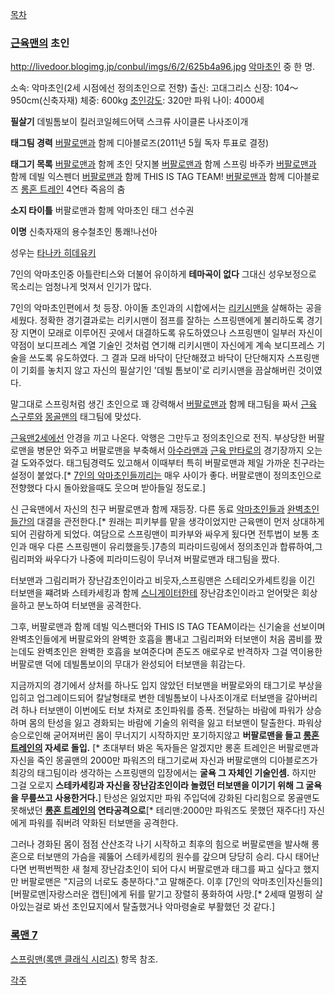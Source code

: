 [[목차]]

=== [[근육맨]]의 초인 ===
http://livedoor.blogimg.jp/conbul/imgs/6/2/625b4a96.jpg
[[악마초인]] 중 한 명.

소속: 악마초인(2세 시점에선 정의초인으로 전향)
출신: 고대그리스
신장: 104～950cm(신축자재)
체중: 600kg
[[초인강도]]: 320만 파워
나이: 4000세

'''필살기'''
데빌톰보이
킬러코일헤드어택
스크류 사이클론
나사조이개

'''태그팀 경력'''
[[버팔로맨]]과 함께 디아블로즈(2011년 5월 독자 투표로 결정)

'''태그기 목록'''
[[버팔로맨]]과 함께 초인 닷지볼
[[버팔로맨]]과 함께 스프링 바주카
[[버팔로맨]]과 함께 데빌 익스펜더
[[버팔로맨]]과 함께 THIS IS TAG TEAM!
[[버팔로맨]]과 함께 디아블로즈 [[롱혼 트레인]] 4연타 죽음의 춤

'''소지 타이틀'''
버팔로맨과 함께 악마초인 태그 선수권

'''이명'''
신축자재의 용수철초인
통쾌!나선아



성우는 [[타나카 히데유키]]

7인의 악마초인중 아틀란티스와 더불어 유이하게 '''테마곡이 없다''' 그대신 성우보정으로 목소리는 엄청나게 멋져서 인기가 많다.

7인의 악마초인편에서 첫 등장. 아이돌 초인과의 시합에서는 [[리키시맨]]을 살해하는 공을 세웠다. 정확한 경기결과로는 리키시맨이 점프를 잘하는 스프링맨에게 불리하도록 경기장 지면이 모래로 이루어진 곳에서 대결하도록 유도하였으나 스프링맨이 일부러 자신이 약점이 보디프레스 계열 기술인 것처럼 연기해 리키시맨이 자신에게 계속 보디프레스 기술을 쓰도록 유도하였다. 그 결과 모래 바닥이 단단해졌고 바닥이 단단해지자 스프링맨이 기회를 놓치지 않고 자신의 필살기인 '데빌 톰보이'로 리키시맨을 끔살해버린 것이였다.  

말그대로 스프링처럼 생긴 초인으로 꽤 강력해서 [[버팔로맨]]과 함께 태그팀을 짜서 [[근육 스구루]]와 [[몽골맨]]의 태그팀에 맞섰다.

[[근육맨2세]]에선 안경을 끼고 나온다.  악행은 그만두고 정의초인으로 전직. 부상당한 버팔로맨을 병문안 와주고 버팔로맨을 부축해서 [[아수라맨]]과 [[근육 만타로]]의 경기장까지 오는걸 도와주었다. 태그팀경력도 있고해서 이때부터 특히 버팔로맨과 제일 가까운 친구라는 설정이 붙었다.[* [[7인의 악마초인]]들끼리는 매우 사이가 좋다. 버팔로맨이 정의초인으로 전향했다 다시 돌아왔을때도 웃으며 받아들일 정도로.]

신 근육맨에서 자신의 친구 버팔로맨과 함께 재등장. 다른 동료 [[악마초인]]들과 [[완벽초인]]들간의 대결을 관전한다.[* 원래는 피키부를 맡을 생각이었지만 근육맨이 먼저 상대하게 되어 괸람하게 되었다. 여담으로 스프링맨이 피카부와 싸우게 됬다면 전투법이 보통 초인과 매우 다른 스프링맨이 유리했을듯.]7층의 피라미드링에서 정의초인과 합류하여,그림리퍼와 싸우다가 나중에 피라미드링이 무너져 버팔로맨과 태그팀을 짰다.

터보맨과 그림리퍼가 장난감초인이라고 비웃자,스프링맨은 스테리오카세트킹을 이긴 터보맨을 쨰려봐 스테카세킹과 함께 [[스니게이터]]한테 장난감초인이라고 얻어맞은 회상을하고 분노하여 터보맨을 공격한다.

그후, 버팔로맨과 함께 데빌 익스팬더와 THIS IS TAG TEAM이라는 신기술을 선보이며 완벽초인들에게 버팔로와의 완벽한 호흡을 뽐내고 그림리퍼와 터보맨이 처음 콤비를 짰는데도 완벽초인은 완벽한 호흡을 보여준다며 존도즈 애로우로 반격하자 그걸 역이용한 버팔로맨 덕에 데빌톰보이의 무대가 완성되어 터보맨을 휘감는다.

지금까지의 경기에서 상처를 하나도 입지 않았던 터보맨을 버팔로와의 태그기로 부상을 입히고 업그레이드되어 칼날형태로 변한 데빌톰보이 나사조이개로 터보맨을 갈아버리려 하나 터보맨이 이번에도 터보 차져로 초인파워를 증폭. 전달하는 바람에 파워가 상승하며 몸의 탄성을 잃고 경화되는 바람에 기술의 위력을 잃고 터보맨이 탈출한다. 파워상승으로인해 굳어져버린 몸이 무너지기 시작하지만 포기하지않고 '''버팔로맨을 들고 [[롱혼 트레인]]의 자세로 돌입.''' [* 초대부터 봐온 독자들은 알겠지만 롱혼 트레인은 버팔로맨과 자신을 죽인 몽골맨의 2000만 파워즈의 태그기로써 자신과 버팔로맨의 디아블로즈가 최강의 태그팀이라 생각하는 스프링맨의 입장에서는 '''굴욕 그 자체인 기술인셈.''' 하지만 그걸 오로지 '''스테카세킹과 자신을 장난감초인이라 놀렸던 터보맨을 이기기 위해 그 굴욕을 무릎쓰고 사용한거다.'''] 탄성은 잃었지만 파워 주입덕에 강화된 다리힘으로 몽골맨도 못해냈던 '''[[롱혼 트레인]]의 연타공격으로'''[* 테리맨:2000만 파워즈도 못했던 재주다!] 자신에게 파워를 줘버려 약화된 터보맨을 공격한다.

그러나 경화된 몸이 점점 산산조각 나기 시작하고 최후의 힘으로 버팔로맨을 발사해 롱혼으로 터보맨의 가슴을 궤뚫어 스테카세킹의 원수를 갚으며 당당히 승리. 
다시 태어난다면 번쩍번쩍한 새 철제 장난감초인이 되어 다시 버팔로맨과 태그를 짜고 싶다고 했지만 버팔로맨은 "지금의 너로도 충분하다."고 말해준다. 이후 [7인의 악마초인|자신들의] [버팔로맨|자랑스러운 캡틴]에게 뒤를 맡기고 장렬히 풍화하여 사망.[* 2세때 멀쩡히 살아있는걸로 봐선 초인묘지에서 탈출했거나 악마령술로 부활했던 것 같다.]  

=== [[록맨 7]] ===
[[스프링맨(록맨 클래식 시리즈)]] 항목 참조.

[[각주]]
